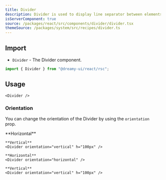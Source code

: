 ```yaml
---
title: Divider
description: Divider is used to display line separator between elements.
isServerComponent: true
source: /packages/react/src/components/divider/divider.tsx
themeSource: /packages/system/src/recipes/divider.ts
---
```


## Import

- `Divider` - The Divider component.

```jsx
import { Divider } from "@dreamy-ui/react/rsc";
```

## Usage

<Wrapper>
	<Divider />
</Wrapper>

```tsx
<Divider />
```

### Orientation

You can change the orientation of the Divider by using the `orientation` prop.

<Wrapper>
	**Horizontal**
	<Divider orientation="horizontal" />

	**Vertical**
	<Divider orientation="vertical" h="100px" />
</Wrapper>

```tsx
**Horizontal**
<Divider orientation="horizontal" />

**Vertical**
<Divider orientation="vertical" h="100px" />
```
